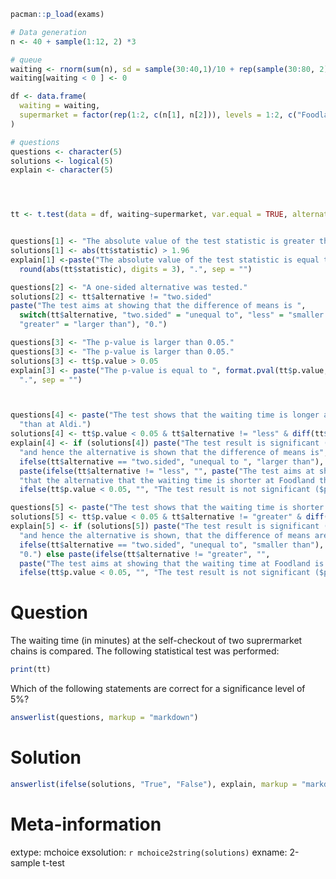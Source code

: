 ```r
pacman::p_load(exams)

# Data generation 
n <- 40 + sample(1:12, 2) *3

# queue
waiting <- rnorm(sum(n), sd = sample(30:40,1)/10 + rep(sample(30:80, 2)/10), n)
waiting[waiting < 0 ] <- 0

df <- data.frame(
  waiting = waiting,
  supermarket = factor(rep(1:2, c(n[1], n[2])), levels = 1:2, c("Foodland", "Aldi"))
)

# questions 
questions <- character(5)
solutions <- logical(5)
explain <- character(5)




tt <- t.test(data = df, waiting~supermarket, var.equal = TRUE, alternative = sample(c("less", "greater", "two.sided"),1))


questions[1] <- "The absolute value of the test statistic is greater than 1.96."
solutions[1] <- abs(tt$statistic) > 1.96
explain[1] <-paste("The absolute value of the test statistic is equal to ", 
  round(abs(tt$statistic), digits = 3), ".", sep = "")

questions[2] <- "A one-sided alternative was tested."
solutions[2] <- tt$alternative != "two.sided"
paste("The test aims at showing that the difference of means is ",
  switch(tt$alternative, "two.sided" = "unequal to", "less" = "smaller than", 
  "greater" = "larger than"), "0.")

questions[3] <- "The p-value is larger than 0.05."
questions[3] <- "The p-value is larger than 0.05."
solutions[3] <- tt$p.value > 0.05
explain[3] <- paste("The p-value is equal to ", format.pval(tt$p.value, digits = 3),
  ".", sep = "")



questions[4] <- paste("The test shows that the waiting time is longer at Foodland ",
  "than at Aldi.")
solutions[4] <- tt$p.value < 0.05 & tt$alternative != "less" & diff(tt$estimate) < 0
explain[4] <- if (solutions[4]) paste("The test result is significant ($p < 0.05$)",
  "and hence the alternative is shown that the difference of means is",
  ifelse(tt$alternative == "two.sided", "unequal to ", "larger than"), "0.") else 
  paste(ifelse(tt$alternative != "less", "", paste("The test aims at showing",
  "that the alternative that the waiting time is shorter at Foodland than at Aldi.")),
  ifelse(tt$p.value < 0.05, "", "The test result is not significant ($p \\ge 0.05$)."))

questions[5] <- paste("The test shows that the waiting time is shorter at Foodland than at Aldi.")
solutions[5] <- tt$p.value < 0.05 & tt$alternative != "greater" & diff(tt$estimate) > 0
explain[5] <- if (solutions[5]) paste("The test result is significant ($p < 0.05$)",
  "and hence the alternative is shown, that the difference of means are",
  ifelse(tt$alternative == "two.sided", "unequal to", "smaller than"),
  "0.") else paste(ifelse(tt$alternative != "greater", "", 
  paste("The test aims at showing that the waiting time at Foodland is longer than at Aldi.")),
  ifelse(tt$p.value < 0.05, "", "The test result is not significant ($p \\ge 0.05$)."))

```

Question 
=============

The waiting time (in minutes) at the self-checkout of two suprermarket chains is compared. The following statistical test was performed:

```r
print(tt)

```


Which of the following statements are correct for a significance level of 5%?

```r
answerlist(questions, markup = "markdown")
```

Solution
========

```r
answerlist(ifelse(solutions, "True", "False"), explain, markup = "markdown")
```

Meta-information
================
extype: mchoice
exsolution: `r mchoice2string(solutions)`
exname: 2-sample t-test


